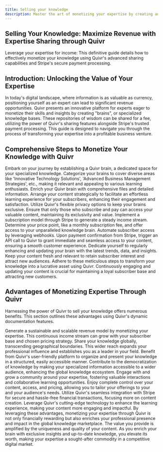 ```yaml
---
title: Selling your knowledge
description: Master the art of monetizing your expertise by creating and sharing specialized knowledge databases through Quivr, integrated with Stripe for seamless payment processing. Unlock the potential of your intellectual assets and transform your insights into income.
---
```


## Selling Your Knowledge: Maximize Revenue with Expertise Sharing through Quivr

<Info>
Leverage your expertise for income: This definitive guide details how to effectively monetize your knowledge using Quivr's advanced sharing capabilities and Stripe's secure payment processing.
</Info>

## Introduction: Unlocking the Value of Your Expertise
In today's digital landscape, where information is as valuable as currency, positioning yourself as an expert can lead to significant revenue opportunities. Quivr presents an innovative platform for experts eager to monetize their skills and insights by creating "brains", or specialized knowledge bases. These repositories of wisdom can be shared for a fee, utilizing the power of Quivr's sharing features alongside Stripe's trusted payment processing. This guide is designed to navigate you through the process of transforming your expertise into a profitable business venture.

## Comprehensive Steps to Monetize Your Knowledge with Quivr

<Steps>
    <Step title="Initiate by Creating a Quivr Brain">
        Embark on your journey by establishing a Quivr brain, a dedicated space for your specialized knowledge. Categorize your brains to cover diverse areas like 'Innovative Technology Solutions', 'Advanced Business Management Strategies', etc., making it relevant and appealing to various learning enthusiasts.
    </Step>
    <Step title="Populate Your Brain with Rich Content">
        Enrich your Quivr brain with comprehensive files and detailed information. Arrange your content strategically to facilitate an effortless learning experience for your subscribers, enhancing their engagement and satisfaction.
    </Step>
    <Step title="Customize Access with Privacy Settings">
        Utilize Quivr's flexible privacy options to keep your brains exclusive. Ensure that only those who subscribe and pay can access your valuable content, maintaining its exclusivity and value.
    </Step>
    <Step title="Seamless Monetization with Stripe Integration">
        Implement a subscription model through Stripe to generate a steady income stream. Determine your price point, like a monthly subscription fee, and offer access to your unparalleled knowledge brain.
    </Step>
    <Step title="Streamline Access Management with Webhooks">
        Automate subscriber access by leveraging webhooks. Upon payment confirmation from Stripe, trigger an API call to Quivr to grant immediate and seamless access to your content, ensuring a smooth customer experience.
    </Step>
    <Step title="Continuously Update and Expand Your Knowledge Base">
        Dedicate yourself to regularly enhancing and updating your brain with the latest trends, data, and insights. Keep your content fresh and relevant to retain subscriber interest and attract new audiences.
    </Step>
</Steps>

<Info>
Adhere to these meticulous steps to transform your knowledge into a lucrative asset using Quivr. Continuously engaging and updating your content is crucial for maintaining a loyal subscriber base and attracting new customers.
</Info>

## Advantages of Monetizing Expertise Through Quivr
Harnessing the power of Quivr to sell your knowledge offers numerous benefits. This section outlines these advantages using Quivr's dynamic documentation features.

<CardGroup cols={3}>
  <Card title="Continuous Income Stream" icon="💰">
    Generate a sustainable and scalable revenue model by monetizing your expertise. This continuous income stream can grow with your subscriber base and chosen pricing strategy.
  </Card>
  <Card title="Amplified Reach" icon="🌍">
    Share your knowledge globally, transcending geographical boundaries. This wider reach expands your professional influence and establishes you as a leader in your field.
  </Card>
  <Card title="Structured Knowledge Sharing" icon="📚">
    Benefit from Quivr's user-friendly platform to organize and present your knowledge in a structured, easily accessible manner.
  </Card>
</CardGroup>
<CardGroup cols={2}>
  <Card title="Global Knowledge Contribution" icon="🌐">
    Contribute to the democratization of knowledge by making your specialized information accessible to a wider audience, enhancing the global knowledge ecosystem.
  </Card>
  <Card title="Community Building" icon="🤝">
    Engage with and grow a community around your expertise, fostering valuable interactions and collaborative learning opportunities.
  </Card>
</CardGroup>
<Steps>
  <Step title="Flexibility and Control">
    Enjoy complete control over your content, access, and pricing, allowing you to tailor your offerings to your and your audience's needs.
  </Step>
  <Step title="Easy Payment Integration">
    Utilize Quivr's seamless integration with Stripe for secure and hassle-free financial transactions, focusing more on content creation.
  </Step>
  <Step title="Advanced Learning Technology">
    Leverage Quivr's cutting-edge technology to enhance the learning experience, making your content more engaging and impactful.
  </Step>
</Steps>
<Info>
By leveraging these advantages, monetizing your expertise through Quivr is not only financially rewarding but also enriches your professional presence and impact in the global knowledge marketplace.
</Info>

<Info>
The value you provide is amplified by the uniqueness and quality of your content. As you enrich your brain with exclusive insights and up-to-date knowledge, you elevate its worth, making your expertise a sought-after commodity in a competitive digital market.
</Info>

